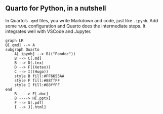
## Quarto for Python, in a nutshell

In Quarto's `.qmd` files, you write Markdown and code, just like `.ipynb`. Add some `YAML` configuration and Quarto does the intermediate steps. It integrates well with VSCode and Jupyter.

```mermaid
graph LR
Q[.qmd] --> A
subgraph Quarto
    A[.ipynb] --> B(("Pandoc"))
    B --> C[.md]
    B --> D[.tex] 
    D --> F((Xetex))
    C --> I((Hugo))
    style B fill:#FF6655AA
    style F fill:#88ffFF
    style I fill:#88ffFF
end
    B ----> E[.doc]
    B ----> H[.pptx]
    F --> G[.pdf]
    I --> J[.html]
```
